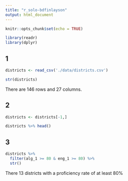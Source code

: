 ```yaml
---
title: "r_solo-bdfinlayson"
output: html_document
---
```


```r
knitr::opts_chunk$set(echo = TRUE)

library(readr)
library(dplyr)
```

## 1

```r

districts <- read_csv('./data/districts.csv')

str(districts)
```

There are 146 rows and 27 columns.


## 2

```r

districts <- districts[-1,]

districts %>% head()
```

## 3

```r

districts %>%
  filter(alg_1 >= 80 & eng_1 >= 80) %>% 
  str()
```
There 13 districts with a proficiency rate of at least 80%
